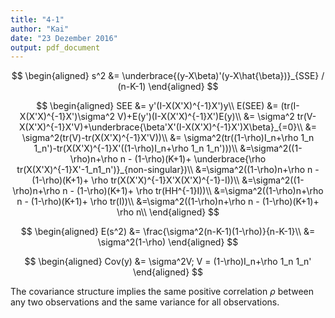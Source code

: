 ```yaml
---
title: "4-1"
author: "Kai"
date: "23 Dezember 2016"
output: pdf_document
---
```


$$
\begin{aligned}
s^2 &= \underbrace{(y-X\beta)'(y-X\hat{\beta})}_{SSE} / (n-K-1)
\end{aligned}
$$

$$
\begin{aligned}
SEE &= y'(I-X(X'X)^{-1}X')y\\
E(SEE) &= (tr(I-X(X'X)^{-1}X')\sigma^2 V)+E(y')(I-X(X'X)^{-1}X')E(y)\\
&= \sigma^2 tr(V-X(X'X)^{-1}X'V)+\underbrace{\beta'X'(I-X(X'X)^{-1}X')X\beta}_{=0}\\
&= \sigma^2(tr(V)-tr(X(X'X)^{-1}X'V))\\
&= \sigma^2(tr((1-\rho)I_n+\rho 1_n 1_n')-tr(X(X'X)^{-1}X'((1-\rho)I_n+\rho 1_n 1_n')))\\
&=\sigma^2((1-\rho)n+\rho n - (1-\rho)(K+1)+ \underbrace{\rho tr(X(X'X)^{-1}X'-1_n1_n')}_{non-singular})\\
&=\sigma^2((1-\rho)n+\rho n - (1-\rho)(K+1)+ \rho tr(X(X'X)^{-1}X'X(X'X)^{-1}-I))\\
&=\sigma^2((1-\rho)n+\rho n - (1-\rho)(K+1)+ \rho tr(HH^{-1}I))\\
&=\sigma^2((1-\rho)n+\rho n - (1-\rho)(K+1)+ \rho tr(I))\\
&=\sigma^2((1-\rho)n+\rho n - (1-\rho)(K+1)+ \rho n\\
\end{aligned}
$$

$$
\begin{aligned}
E(s^2) &= \frac{\sigma^2(n-K-1)(1-\rho)}{n-K-1}\\
&= \sigma^2(1-\rho)
\end{aligned}
$$

$$
\begin{aligned}
Cov(y) &= \sigma^2V; V = (1-\rho)I_n+\rho 1_n 1_n'
\end{aligned}
$$

The covariance structure implies the same positive correlation $\rho$ between any two observations and the same variance for all observations.